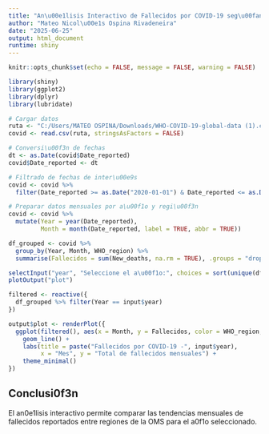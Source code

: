 ```yaml
---
title: "An\u00e1lisis Interactivo de Fallecidos por COVID-19 seg\u00fan Regi\u00f3n OMS"
author: "Mateo Nicol\u00e1s Ospina Rivadeneira"
date: "2025-06-25"
output: html_document
runtime: shiny
---
```


```r
knitr::opts_chunk$set(echo = FALSE, message = FALSE, warning = FALSE)

library(shiny)
library(ggplot2)
library(dplyr)
library(lubridate)

# Cargar datos
ruta <- "C:/Users/MATEO OSPINA/Downloads/WHO-COVID-19-global-data (1).csv"
covid <- read.csv(ruta, stringsAsFactors = FALSE)

# Conversi\u00f3n de fechas
dt <- as.Date(covid$Date_reported)
covid$Date_reported <- dt

# Filtrado de fechas de inter\u00e9s
covid <- covid %>%
  filter(Date_reported >= as.Date("2020-01-01") & Date_reported <= as.Date("2023-12-31"))

# Preparar datos mensuales por a\u00f1o y regi\u00f3n
covid <- covid %>%
  mutate(Year = year(Date_reported),
         Month = month(Date_reported, label = TRUE, abbr = TRUE))

df_grouped <- covid %>%
  group_by(Year, Month, WHO_region) %>%
  summarise(Fallecidos = sum(New_deaths, na.rm = TRUE), .groups = "drop")
```

```r
selectInput("year", "Seleccione el a\u00f1o:", choices = sort(unique(df_grouped$Year)))
plotOutput("plot")
```

```r
filtered <- reactive({
  df_grouped %>% filter(Year == input$year)
})

output$plot <- renderPlot({
  ggplot(filtered(), aes(x = Month, y = Fallecidos, color = WHO_region, group = WHO_region)) +
    geom_line() +
    labs(title = paste("Fallecidos por COVID-19 -", input$year),
         x = "Mes", y = "Total de fallecidos mensuales") +
    theme_minimal()
})
```

## Conclusi\u00f3n

El an\u00e1lisis interactivo permite comparar las tendencias mensuales de fallecidos reportados entre regiones de la OMS para el a\u00f1o seleccionado.
